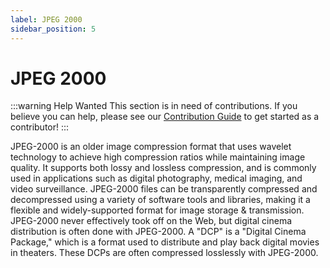 ```yaml
---
label: JPEG 2000
sidebar_position: 5
---
```


# JPEG 2000

:::warning Help Wanted
This section is in need of contributions. If you believe you can help, please see our [Contribution Guide](../contribution-guide.mdx) to get started as a contributor!
:::

JPEG-2000 is an older image compression format that uses wavelet technology to achieve high compression ratios while maintaining image quality. It supports both lossy and lossless compression, and is commonly used in applications such as digital photography, medical imaging, and video surveillance. JPEG-2000 files can be transparently compressed and decompressed using a variety of software tools and libraries, making it a flexible and widely-supported format for image storage & transmission. JPEG-2000 never effectively took off on the Web, but digital cinema distribution is often done with JPEG-2000. A "DCP" is a "Digital Cinema Package," which is a format used to distribute and play back digital movies in theaters. These DCPs are often compressed losslessly with JPEG-2000.